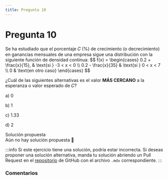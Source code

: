```yaml
---
title: Pregunta 10
---
```



# Pregunta 10

<div className="exercise">
Se ha estudiado que el porcentaje 𝐶 (%) de crecimiento (o decrecimiento) en ganancias mensuales de una empresa sigue una distribución con la siguiente función de densidad continua:
$$
f(x) =
\begin{cases}
  0.2 + \frac{x}{15}, & \text{si } -3 < x < 0 \\
  0.2 -  \frac{x}{35} & \text{si } 0 < x < 7 \\
  0 & \text{en otro caso}
\end{cases}
$$

¿Cuál de las siguientes alternativas es el valor **MÁS CERCANO** a la esperanza o valor esperado de 𝐶?

a) 0

b) 1

c) 1.33

d) 2
</div>

<MDXDetails>
<summary>Solución propuesta</summary>

<div className="exercise">
Aún no hay solución propuesta 🥲
</div>

:::info
Si este ejercicio tiene una solución, podría estar incorrecta. Si deseas proponer una solución alternativa, manda tu solución abriendo
un Pull Request en el [repositorio](https://github.com/crow-rojas/apuntes-fundamentals/pulls) de GitHub con el archivo
`.mdx` correspondiente.
:::

</MDXDetails>

### Comentarios

<Disqus
  url="https://crow-rojas.github.io/apuntes-fundamentals/docs/mathematics/linear-algebra/exercises/2024-2/p08"
  identifier="docs/mathematics/linear-algebra/exercises/2024-2/p08"
  title="2024-2 Álgebra Lineal - Pregunta 08"
/>

